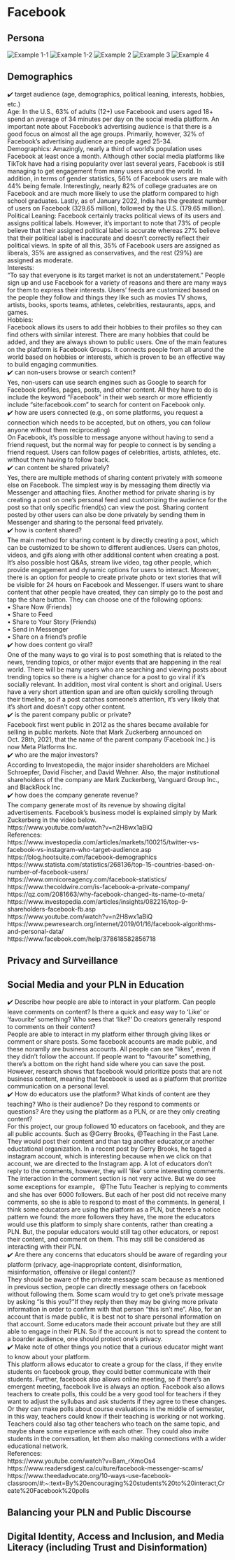 # Facebook
## Persona
![Example 1-1](assets/facebook/persona-1-1.png)
![Example 1-2](assets/facebook/persona-1-2.png)
![Example 2](assets/facebook/persona-2.jpeg)
![Example 3](assets/facebook/persona-3.png)
![Example 4](assets/facebook/persona-4.png)

## Demographics
✔️ target audience (age, demographics, political leaning, interests, hobbies, etc.)  
Age: In the U.S., 63% of adults (12+) use Facebook and users aged 18+ spend an average of 34 minutes per day on the social media platform. An important note about Facebook’s advertising audience is that there is a good focus on almost all the age groups. Primarily, however, 32% of Facebook’s advertising audience are people aged 25-34.  
Demographics: Amazingly, nearly a third of world’s population uses Facebook at least once a month. Although other social media platforms like TikTok have had a rising popularity over last several years, Facebook is still managing to get engagement from many users around the world. In addition, in terms of gender statistics, 56% of Facebook users are male with 44% being female. Interestingly, nearly 82% of college graduates are on Facebook and are much more likely to use the platform compared to high school graduates. Lastly, as of January 2022, India has the greatest number of users on Facebook (329.65 million), followed by the U.S. (179.65 million).
Political Leaning: Facebook certainly tracks political views of its users and assigns political labels. However, it’s important to note that 73% of people believe that their assigned political label is accurate whereas 27% believe that their political label is inaccurate and doesn’t correctly reflect their political views. In spite of all this, 35% of Facebook users are assigned as liberals, 35% are assigned as conservatives, and the rest (29%) are assigned as moderate.    
Interests:  
“To say that everyone is its target market is not an understatement.” People sign up and use Facebook for a variety of reasons and there are many ways for them to express their interests. Users’ feeds are customized based on the people they follow and things they like such as movies TV shows, artists, books, sports teams, athletes, celebrities, restaurants, apps, and games.  
Hobbies:  
Facebook allows its users to add their hobbies to their profiles so they can find others with similar interest. There are many hobbies that could be added, and they are always shown to public users. One of the main features on the platform is Facebook Groups. It connects people from all around the world based on hobbies or interests, which is proven to be an effective way to build engaging communities.  
✔️ can non-users browse or search content?  
Yes, non-users can use search engines such as Google to search for Facebook profiles, pages, posts, and other content. All they have to do is include the keyword “Facebook” in their web search or more efficiently include “site:facebook.com” to search for content on Facebook only.   
✔️ how are users connected (e.g., on some platforms, you request a connection which needs to be accepted, but on others, you can follow anyone without them reciprocating)  
On Facebook, it’s possible to message anyone without having to send a friend request, but the normal way for people to connect is by sending a friend request. Users can follow pages of celebrities, artists, athletes, etc. without them having to follow back.   
✔️ can content be shared privately?  
Yes, there are multiple methods of sharing content privately with someone else on Facebook. The simplest way is by messaging them directly via Messenger and attaching files. Another method for private sharing is by creating a post on one’s personal feed and customizing the audience for the post so that only specific friend(s) can view the post. Sharing content posted by other users can also be done privately by sending them in Messenger and sharing to the personal feed privately.    
✔️ how is content shared?  
The main method for sharing content is by directly creating a post, which can be customized to be shown to different audiences. Users can photos, videos, and gifs along with other additional content when creating a post. It’s also possible host Q&As, stream live video, tag other people, which provide engagement and dynamic options for users to interact. Moreover, there is an option for people to create private photo or text stories that will be visible for 24 hours on Facebook and Messenger. If users want to share content that other people have created, they can simply go to the post and tap the share button. They can choose one of the following options:  
•	Share Now (Friends)  
•	Share to Feed  
•	Share to Your Story (Friends)  
•	Send in Messenger  
•	Share on a friend’s profile  
✔️ how does content go viral?  
One of the many ways to go viral is to post something that 	is related to the news, trending topics, or other major events that are happening in the real world. There will be many users who are searching and viewing posts about trending topics so there is a higher chance for a post to go viral if it’s socially relevant. In addition, most viral content is short and original. Users have a very short attention span and are often quickly scrolling through their timeline, so if a post catches someone’s attention, it’s very likely that it’s short and doesn’t copy other content.   
✔️ is the parent company public or private?  
Facebook first went public in 2012 as the shares became available for selling in public markets. Note that Mark Zuckerberg announced on Oct. 28th, 2021, that the name of the parent company (Facebook Inc.) is now Meta Platforms Inc.   
✔️ who are the major investors?  
According to Investopedia, the major insider shareholders are Michael Schroepfer, David Fischer, and David Wehner. Also, the major institutional shareholders of the company are Mark Zuckerberg, Vanguard Group Inc., and BlackRock Inc.   
✔️ how does the company generate revenue?  
The company generate most of its revenue by showing digital advertisements. Facebook’s business model is explained simply by Mark Zuckerberg in the video below.   
https://www.youtube.com/watch?v=n2H8wx1aBiQ  
References:  
https://www.investopedia.com/articles/markets/100215/twitter-vs-facebook-vs-instagram-who-target-audience.asp  
https://blog.hootsuite.com/facebook-demographics  
https://www.statista.com/statistics/268136/top-15-countries-based-on-number-of-facebook-users/  
https://www.omnicoreagency.com/facebook-statistics/  
https://www.thecoldwire.com/is-facebook-a-private-company/  
https://qz.com/2081663/why-facebook-changed-its-name-to-meta/  
https://www.investopedia.com/articles/insights/082216/top-9-shareholders-facebook-fb.asp  
https://www.youtube.com/watch?v=n2H8wx1aBiQ  
https://www.pewresearch.org/internet/2019/01/16/facebook-algorithms-and-personal-data/  
https://www.facebook.com/help/378618582856718  

## Privacy and Surveillance

## Social Media and your PLN in Education
✔️ Describe how people are able to interact in your platform. Can people leave comments on content? Is there a quick and easy way to ‘Like’ or ‘favourite’ something? Who sees that ‘like?’ Do creators generally respond to comments on their content?  
People are able to interact in my platform either through giving likes or comment or share posts. Some facebook accounts are made public, and these noramlly are business accounts. All people can see "likes", even if they didn't follow the account. If people want to "favourite" something, there's a bottom on the right hand side where you can save the post.  However, research shows that facebook would prioritize posts that are not business content, meaning that facebook is used as a platform that proritize communication on a personal level.     
✔️ How do educators use the platform? What kinds of content are they teaching? Who is their audience? Do they respond to comments or questions? Are they using the platform as a PLN, or are they only creating content?  
For this project, our group followed 10 educators on facebook, and they are all public accounts. Such as @Gerry Brooks, @Teaching in the Fast Lane. They would post their content and than tag another educator,or another eductational organization. In a recent post by Gerry Brooks, he taged a instagram account, which is interesting because when we click on that account, we are directed to the Instagram app. A lot of educators don't reply to the comments, however, they will 'like' some interesting comments. The interaction in the comment section is not very active. But we do see some exceptions for example， @The Tutu Teacher is replying to comments and she has over 6000 followers. But each of her post did not receive many comments, so she is able to respond to most of the comments. In general, I think some educators are using the platform as a PLN, but there's a notice pattern we found: the more followers they have, the more the educators would use this platform to simply share contents, rather than creating a PLN. But, the popular educators would still tag other educators, or repost their content, and comment on them. This may still be considered as interacting with their PLN.   
✔️ Are there any concerns that educators should be aware of regarding your platform (privacy, age-inappropriate content, disinformation, misinformation, offensive or illegal content)?  
They should be aware of the private message scam because as mentioned in previous section, people can directly message others on facebook without following them. Some scam would try to get one's private message by asking "Is this you?"If they reply then they may be giving more private information in order to confirm with that person "this isn't me". Also, for an account that is made public, it is best not to share personal information on that account. Some educators made their account private but they are still able to engage in their PLN. So if the account is not to spread the content to a boarder audience, one should protect one's privacy.  
✔️ Make note of other things you notice that a curious educator might want to know about your platform.  
 This platform allows educator to create a group for the class, if they envite students on facebook group, they could better communicate with their students. Further, facebook also allows online meeting, so if there's an emergent meeting, facebook live is always an option. Facebook also allows teachers to create polls, this could be a very good tool for teachers if they want to adjust the syllubas and ask students if they agree to these changes. Or they can make polls about course evaluations in the middle of semester, in this way, teachers could know if their teaching is working or not working. Teachers could also tag other teachers who teach on the same topic, and maybe share some experience with each other. They could also invite students in the conversation, let them also making connections with a wider educational network.    
References:    
https://www.youtube.com/watch?v=Bam_rXmoOs4    
https://www.readersdigest.ca/culture/facebook-messenger-scams/    
https://www.theedadvocate.org/10-ways-use-facebook-classroom/#:~:text=By%20encouraging%20students%20to%20interact,Create%20Facebook%20polls        

## Balancing your PLN and Public Discourse  

## Digital Identity, Access and Inclusion, and Media Literacy (including Trust and Disinformation)  
